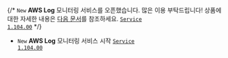 
{/* <code class="New">New</code> <b>AWS Log</b> 모니터링 서비스를 오픈했습니다. 많은 이용 부탁드립니다! 상품에 대한 자세한 내용은 <a href="../../aws-log/introduction">다음 문서</a>를 참조하세요. <code class='changelog-service'><a href="https://docs.whatap.io/release-notes/service/service-1_104_x">Service 1.104.00​</a></code> */}

- <code class="New">New</code> <b>AWS Log</b> 모니터링 서비스 시작 <code class='changelog-service'><a href="https://docs.whatap.io/release-notes/service/service-1_104_x">Service 1.104.00​</a></code>

